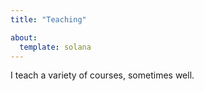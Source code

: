 ```yaml
---
title: "Teaching"

about:
  template: solana
---
```


I teach a variety of courses, sometimes well.
